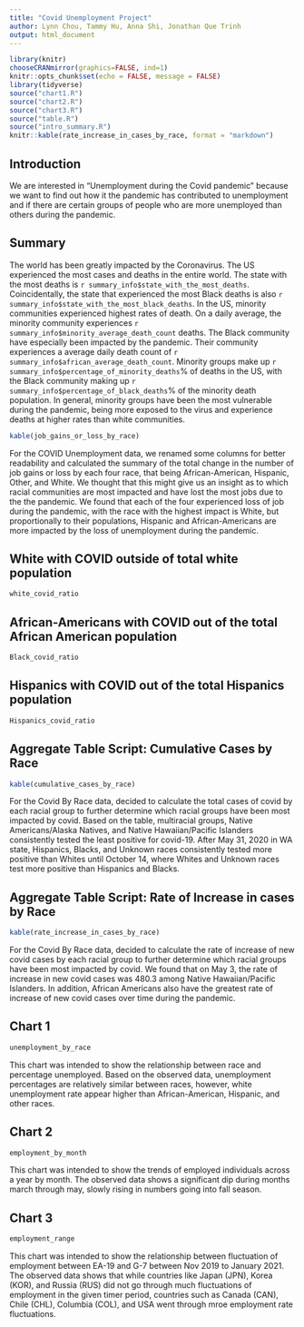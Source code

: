```yaml
---
title: "Covid Unemployment Project"
author: Lynn Chou, Tammy Hu, Anna Shi, Jonathan Que Trinh
output: html_document
---
```


```r
library(knitr)
chooseCRANmirror(graphics=FALSE, ind=1)
knitr::opts_chunk$set(echo = FALSE, message = FALSE)
library(tidyverse)
source("chart1.R")
source("chart2.R")
source("chart3.R")
source("table.R")
source("intro_summary.R")
knitr::kable(rate_increase_in_cases_by_race, format = "markdown")
```



## Introduction
We are interested in “Unemployment during the Covid pandemic” because we want
to find out how it the pandemic has contributed to unemployment and if there
are certain groups of people who are more unemployed than others during the
pandemic.



## Summary
The world has been greatly impacted by the Coronavirus. The US experienced the
most cases and deaths in the entire world. The state with the most deaths is
`r summary_info$state_with_the_most_deaths`. Coincidentally, the state that experienced the
most Black deaths is also `r summary_info$state_with_the_most_black_deaths`. In the US, minority
communities experienced highest rates of death. On a daily average, the minority
community experiences `r summary_info$minority_average_death_count` deaths. The Black community
have especially been impacted by the pandemic. Their community experiences a average daily
death count of `r summary_info$african_average_death_count`. Minority groups make up
`r summary_info$percentage_of_minority_deaths`% of deaths in the US, with the Black community making up
`r summary_info$percentage_of_black_deaths`% of the minority death population. In general, minority groups
have been the most vulnerable during the pandemic, being more exposed to the virus and experience
deaths at higher rates than white communities.



```r
kable(job_gains_or_loss_by_race)
```

For the COVID Unemployment data, we renamed some columns for better
readability and calculated the summary of the total change in the number of
job gains or loss by each four race, that being African-American, Hispanic,
Other, and White. We thought that this might give us an insight as to
which racial communities are most impacted and have lost the most jobs due to
the the pandemic.
We found that each of the four experienced loss of job during the
pandemic, with the race with the highest impact is White, but proportionally
to their populations, Hispanic and African-Americans are more impacted by the
loss of unemployment during the pandemic.


## White with COVID outside of total white population 

```r
white_covid_ratio
```

## African-Americans with COVID out of the total African American population 

```r
Black_covid_ratio 
```


## Hispanics with COVID out of the total Hispanics population 

```r
Hispanics_covid_ratio 

```


## Aggregate Table Script: Cumulative Cases by Race 
```r
kable(cumulative_cases_by_race)
```




For the Covid By Race data, decided to calculate the total cases of covid
by each racial group to further determine which racial groups have been
most impacted by covid. Based on the table, multiracial groups,
Native Americans/Alaska Natives, and Native Hawaiian/Pacific Islanders
consistently tested the least positive for covid-19. After May 31, 2020 in
WA state, Hispanics, Blacks, and Unknown races consistently tested more
positive than Whites until October 14, where Whites and Unknown races
test more positive than Hispanics and Blacks.


## Aggregate Table Script: Rate of Increase in cases by Race
```r
kable(rate_increase_in_cases_by_race)
```

For the Covid By Race data, decided to calculate the rate of increase of new
covid cases by each racial group to further determine which racial groups
have been most impacted by covid. We found that on May 3, the rate
of increase in new covid cases was 480.3 among Native Hawaiian/Pacific
Islanders. In addition, African Americans also have the greatest rate of
increase of new covid cases over time during the pandemic.


## Chart 1
```r
unemployment_by_race
```

This chart was intended to show the relationship between race and percentage
unemployed. Based on the observed data, unemployment percentages are relatively
similar between races, however, white unemployment rate appear higher than
African-American, Hispanic, and other races.


## Chart 2
```r
employment_by_month
```

This chart was intended to show the trends of employed individuals across a
year by month. The observed data shows a significant dip during months march
through may, slowly rising in numbers going into fall season.



## Chart 3
```r
employment_range
```

This chart was intended to show the relationship between fluctuation of
employment between EA-19 and G-7 between Nov 2019 to January 2021.
The observed data shows that while countries like Japan (JPN), Korea (KOR),
and Russia (RUS) did not go through much fluctuations of employment in the
given timer period, countries such as Canada (CAN), Chile (CHL), Columbia (COL),
 and USA went through mroe employment rate fluctuations.
